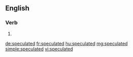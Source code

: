 ==English==

===Verb===
{{head|en}}

# {{en-past of|speculate}}

[[de:speculated]]
[[fr:speculated]]
[[hu:speculated]]
[[mg:speculated]]
[[simple:speculated]]
[[vi:speculated]]